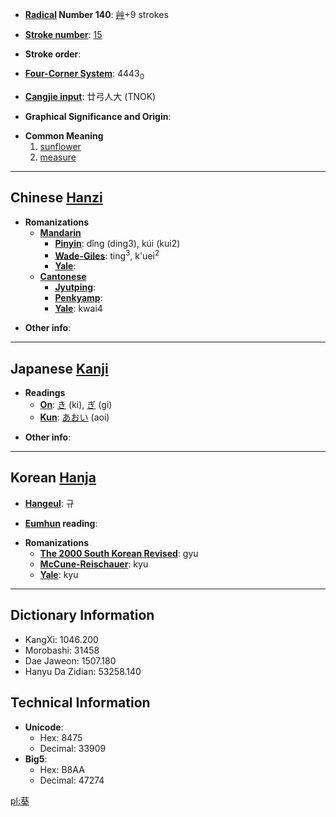 * '''[[Wiktionary:Chinese radical index| Radical]] Number 140''': [[Wiktionary:Chinese radical index 艸|艸]]+9 strokes

* '''[[Wiktionary:Chinese total strokes index|Stroke number]]''': [[Wiktionary:Chinese total strokes index 15|15]]

* '''Stroke order''': 

* '''[[Wiktionary:Chinese four corner index|Four-Corner System]]''': 4443<sub>0</sub>

* '''[[Wiktionary:Chinese Cangjie index|Cangjie input]]''': 廿弓人大 (TNOK)

* '''Graphical Significance and Origin''': 

* '''Common Meaning'''
*#[[sunflower]]
*# [[measure]]


----

== Chinese [[Hanzi]] ==

* '''Romanizations'''
** '''[[Mandarin]]'''
*** '''[[Pinyin]]''': dǐng (ding3), kúi (kui2)
*** '''[[Wade-Giles]]''': ting<sup>3</sup>, k'uei<sup>2</sup>
*** '''[[Yale]]''': 
** '''[[Cantonese]]'''
*** '''[[Jyutping]]''':
*** '''[[Penkyamp]]''': 
*** '''[[Yale]]''': kwai4

* '''Other info''': 

----

== Japanese [[Kanji]] ==

* '''Readings'''
** '''[[On]]''': [[き]] (ki), [[ぎ]] (gi)
** '''[[Kun]]''': [[あおい]] (aoi)

* '''Other info''':  

----

== Korean [[Hanja]] ==

* '''[[Hangeul]]''': 규

* '''[[Eumhun]] reading''': 

* '''Romanizations'''
** '''[[The 2000 South Korean Revised Romanization|The 2000 South Korean Revised]]''': gyu
** '''[[McCune-Reischauer]]''': kyu
** '''[[Yale]]''': kyu

----

== Dictionary Information ==

* KangXi: 1046.200
* Morobashi: 31458
* Dae Jaweon: 1507.180
* Hanyu Da Zidian: 53258.140

== Technical Information ==

* '''Unicode''':
** Hex: 8475
** Decimal: 33909
* '''Big5''':
** Hex: B8AA
** Decimal: 47274

[[pl:葵]]